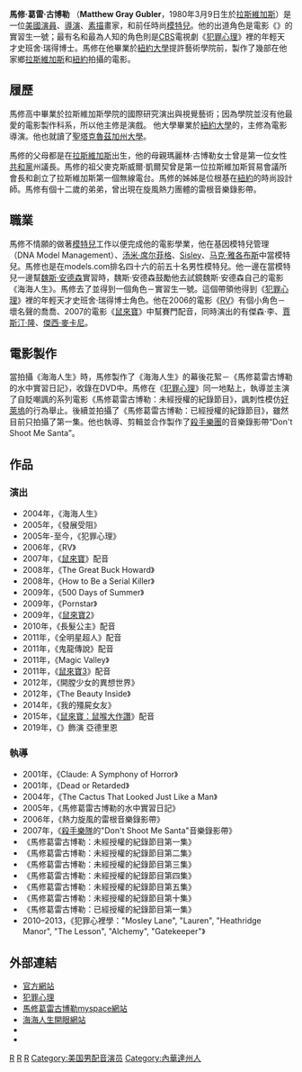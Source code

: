 {{藝人
| 姓名        = 馬修·葛雷·古博勒
| 類型        = 男演員
| 圖片        = Replace this image male.svg
| 圖片尺寸    = 250px
| 圖片簡介    = 
| 出生日期    = {{birth date and age|1980|3|9}}
| 原名        = Matthew Gray Gubler
| 英文名      = Matthew Gray Gubler
| 國籍        = {{USA}}
| 出生地點    =  {{USA}}[[拉斯維加斯|拉斯維加斯]] 
}}
'''馬修·葛雷·古博勒''' （'''Matthew Gray Gubler'''，1980年3月9日生於[[拉斯維加斯|拉斯維加斯]]）是一位[[美國|美國]][[演員|演員]]、[[導演|導演]]、[[素描|素描]]畫家，和前任時尚[[模特兒|模特兒]]。他的出道角色是電影《{{le|The Life Aquatic with Steve Zissou|The Life Aquatic with Steve Zissou|海海人生}}》的實習生一號；最有名和最為人知的角色則是[[哥倫比亞廣播公司|CBS]]電視劇《[[犯罪心理_(电视剧)|犯罪心理]]》裡的年輕天才史班舍·瑞得博士。馬修在他畢業於[[紐約大學|紐約大學]]提許藝術學院前，製作了幾部在他家鄉[[拉斯維加斯|拉斯維加斯]]和[[紐約|紐約]]拍攝的電影。

== 履歷 ==
馬修高中畢業於拉斯維加斯學院的國際研究演出與視覺藝術；因為學院並沒有他最愛的電影製作科系，所以他主修是演戲。 他大學畢業於[[紐約大學|紐約大學]]的{{le|提許藝術學院|New York University Tisch School of the Arts}}，主修為電影導演。他也就讀了[[聖塔克魯茲加利福尼亞大學|聖塔克魯茲加州大學]]。

馬修的父母都是在[[拉斯維加斯|拉斯維加斯]]出生，他的母親瑪麗林·古博勒女士曾是第一位女性[[共和黨_(美國)|共和黨]]州議長。馬修的祖父麥克斯威爾·凱爾契曾是第一位拉斯維加斯貿易會議所會長和創立了拉斯維加斯第一個無線電台。馬修的姊姊{{le|蘿拉·達哈爾|Laura Dahl}}是位根基在[[紐約|紐約]]的時尚設計師。馬修有個十二歲的弟弟，曾出現在旋風熱力團體的雷根音樂錄影帶。

== 職業 ==
馬修不情願的做著[[模特兒|模特兒]]工作以便完成他的電影學業，他在基因模特兒管理（DNA Model Management）、[[汤米·席尔菲格|汤米·席尔菲格]]、[[Sisley|Sisley]]、[[马克·雅各布斯|马克·雅各布斯]]中當模特兒。馬修也是在models.com排名四十六的前五十名男性模特兒。他一邊在當模特兒一邊幫[[魏斯·安德森|魏斯·安德森]]實習時，魏斯·安德森鼓勵他去試鏡魏斯·安德森自己的電影《海海人生》。馬修去了並得到一個角色－實習生一號。這個帶領他得到《[[犯罪心理_(电视剧)|犯罪心理]]》裡的年輕天才史班舍·瑞得博士角色。他在2006的電影《[[RV|RV]]》有個小角色－壞名聲的喬喬、2007的電影《[[鼠來寶|鼠來寶]]》中幫賽門配音，同時演出的有傑森·李、[[賈斯汀·隆|賈斯汀·隆]]、[[傑西·麥卡尼|傑西·麥卡尼]]。

==電影製作==
當拍攝《海海人生》時，馬修製作了《海海人生》的幕後花絮－《馬修葛雷古博勒的水中實習日記》，收錄在DVD中。馬修在《[[犯罪心理|犯罪心理]]》同一地點上，執導並主演了自貶嘲諷的系列電影《馬修葛雷古博勒：未經授權的紀錄節目》，諷刺性模仿[[好萊塢|好萊塢]]的行為舉止。後續並拍攝了《馬修葛雷古博勒：已經授權的紀錄節目》，雖然目前只拍攝了第一集。他也執導、剪輯並合作製作了[[殺手樂團|殺手樂團]]的音樂錄影帶“Don't Shoot Me Santa”。

== 作品 ==
===演出===
*2004年，《海海人生》
*2005年，《發展受阻》
*2005年-至今，《犯罪心理》
*2006年，《RV》
*2007年，《[[鼠來寶|鼠來寶]]》配音
*2008年，《The Great Buck Howard》
*2008年，《How to Be a Serial Killer》 
*2009年，《500 Days of Summer》
*2009年，《Pornstar》 
*2009年，《[[鼠來寶2|鼠來寶2]]》 
*2010年，《長髮公主》配音
*2011年，《全明星超人》配音
*2011年，《鬼龍傳說》配音
*2011年，《Magic Valley》
*2011年，《[[鼠來寶3|鼠來寶3]]》配音
*2012年，《開膛少女的異想世界》
*2012年，《The Beauty Inside》
*2014年，《我的殭屍女友》
*2015年，《[[鼠來寶：鼠喉大作讚|鼠來寶：鼠喉大作讚]]》配音
*2019年，《{{le|結束，開始|Endings, Beginnings}}》飾演 亞德里恩

===執導===
*2001年，《Claude: A Symphony of Horror》 
*2001年，《Dead or Retarded》 
*2004年，《The Cactus That Looked Just Like a Man》
*2005年，《馬修葛雷古博勒的水中實習日記》 
*2006年，《熱力旋風的雷根音樂錄影帶》 
*2007年，《[[殺手樂隊|殺手樂隊]]的"Don't Shoot Me Santa"音樂錄影帶》  
*《馬修葛雷古博勒：未經授權的紀錄節目第一集》
*《馬修葛雷古博勒：未經授權的紀錄節目第二集》 
*《馬修葛雷古博勒：未經授權的紀錄節目第三集》  
*《馬修葛雷古博勒：未經授權的紀錄節目第四集》 
*《馬修葛雷古博勒：未經授權的紀錄節目第五集》  
*《馬修葛雷古博勒：未經授權的紀錄節目第十集》  
*《馬修葛雷古博勒：已經授權的紀錄節目第一集》
*2010–2013，《犯罪心裡學："Mosley Lane", "Lauren", "Heathridge Manor", "The Lesson", "Alchemy", "Gatekeeper"》

== 外部連結 ==
{{commonscat|Matthew Gray Gubler}}
*[http://matthewgraygubler.com/ 官方網站] {{Wayback|url=http://matthewgraygubler.com/ |date=20210421170343 }}
*[http://www.cbs.com/primetime/criminal_minds/bios/matthew_bio.shtml  犯罪心理] {{Wayback|url=http://www.cbs.com/primetime/criminal_minds/bios/matthew_bio.shtml |date=20080303125526 }} 
*[http://www.myspace.com/matthewgraygubler 馬修葛雷古博勒myspace網站] {{Wayback|url=http://www.myspace.com/matthewgraygubler |date=20210415210613 }}
*[http://app.atmovies.com.tw/movie/movie.cfm?action=filmdata&film_id=flen00362270 海海人生開眼網站] {{Wayback|url=http://app.atmovies.com.tw/movie/movie.cfm?action=filmdata&film_id=flen00362270 |date=20150910042540 }}
* {{imdb name|id=1693763|name=Matthew Gray Gubler}}
* {{TV Guide person |matthew-gray-gubler/193748 }}

{{Authority control}}
[[Category:1980年出生|R]]
[[Category:美国男演员|R]]
[[Category:美國電視演員|R]]
[[Category:美国男配音演员|Category:美国男配音演员]]
[[Category:內華達州人|Category:內華達州人]]